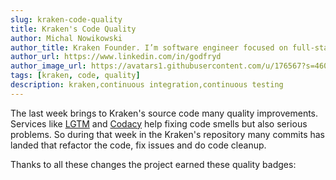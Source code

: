 ```yaml
---
slug: kraken-code-quality
title: Kraken's Code Quality
author: Michal Nowikowski
author_title: Kraken Founder. I’m software engineer focused on full-stack programming and improving software processes.
author_url: https://www.linkedin.com/in/godfryd
author_image_url: https://avatars1.githubusercontent.com/u/176567?s=460&u=4ade22771af9569be24b20278d24ef60da6eb0bb&v=4
tags: [kraken, code, quality]
description: kraken,continuous integration,continuous testing
---
```



The last week brings to Kraken's source code many quality
improvements. Services like
[LGTM](https://lgtm.com/projects/g/Kraken-CI/kraken/) and
[Codacy](https://app.codacy.com/gh/Kraken-CI/kraken/dashboard) help
fixing code smells but also serious problems. So during that week in
the Kraken's repository many commits has landed that refactor the
code, fix issues and do code cleanup.

Thanks to all these changes the project earned these quality badges:

<Screen img="quality-badges.png" />
